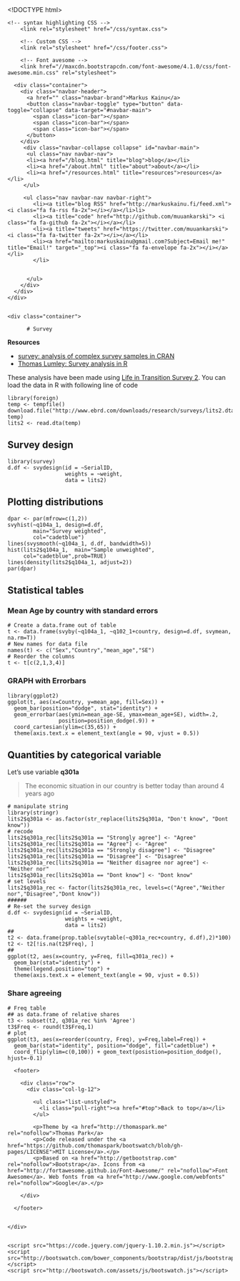 <!DOCTYPE html>
<html>
    <head>
        <meta charset="utf-8">
        <meta http-equiv="X-UA-Compatible" content="IE=edge,chrome=1">
        <title>Survey</title>

    <meta name="viewport" content="width=device-width, initial-scale=1">
    
    <!-- change the folder below to switch themes -->
    <link rel="stylesheet" href="/css/yeti/bootstrap.css" media="screen">
    <link rel="stylesheet" href="/css/assets/css/bootswatch.min.css"> 


<!-- to quickly try out themes, activate this and tweak the url!
    <link rel="stylesheet" href="./bootstrap.css" media="screen">
-->

        <!-- syntax highlighting CSS -->
        <link rel="stylesheet" href="/css/syntax.css">

        <!-- Custom CSS -->
        <link rel="stylesheet" href="/css/footer.css">

        <!-- Font avesome -->
        <link href="//maxcdn.bootstrapcdn.com/font-awesome/4.1.0/css/font-awesome.min.css" rel="stylesheet">


  </head>
  <body>
    <script src="http://bootswatch.com/assets/js/bsa.js"></script>

    <div class="navbar navbar-default navbar-fixed-top">
      <div class="container">
        <div class="navbar-header">
          <a href="" class="navbar-brand">Markus Kainu</a>
          <button class="navbar-toggle" type="button" data-toggle="collapse" data-target="#navbar-main">
            <span class="icon-bar"></span>
            <span class="icon-bar"></span>
            <span class="icon-bar"></span>
          </button>
        </div>
         <div class="navbar-collapse collapse" id="navbar-main">
          <ul class="nav navbar-nav">
          <li><a href="/blog.html" title="blog">blog</a></li>
          <li><a href="/about.html" title="about">about</a></li>
          <li><a href="/resources.html" title="resources">resources</a></li>
         </ul>
<!--        <div class="navbar-collapse collapse" id="navbar-main">
          <ul class="nav navbar-nav">
                <li class="dropdown">
              <a class="dropdown-toggle" data-toggle="dropdown" href="#" id="themes">R<span class="caret"></span></a>
              <ul class="dropdown-menu" aria-labelledby="R">
                <li><a href="/R/lue.html">Datan lukeminen & kirjoittaminen</a></li>
                <li><a href="/R/manipulointi.html">Manipuloiminen</a></li>
                <li><a href="/R/funktiot.html">Funktiot</a></li>
                <li><a href="/R/grafiikka.html">Grafiikka</a></li>
                <li><a href="/R/survey.html">Survey</a></li>
              </ul>         
         </ul>
          <ul class="nav navbar-nav">
                <li class="dropdown">
              <a class="dropdown-toggle" data-toggle="dropdown" href="#" id="themes">Toistettava tutkimus<span class="caret"></span></a>
              <ul class="dropdown-menu" aria-labelledby="toistettava">
                <li><a href="/toistettava/knitr.html">knitr</a></li>
                <li><a href="/toistettava/kirjoita.html">Kirjoittaminen</a></li>
              </ul>         
         </ul>
         <ul class="nav navbar-nav">
                <li class="dropdown">
              <a class="dropdown-toggle" data-toggle="dropdown" href="#" id="themes">Versiohallinta<span class="caret"></span></a>
              <ul class="dropdown-menu" aria-labelledby="versio">
                <li><a href="/versio/git.html">git</a></li>
              </ul>         
         </ul>
         <ul class="nav navbar-nav">
                <li class="dropdown">
              <a class="dropdown-toggle" data-toggle="dropdown" href="#" id="themes">Julkaiseminen<span class="caret"></span></a>
              <ul class="dropdown-menu" aria-labelledby="julkaisu">
                <li><a href="/julkaisu/latex.html">latex</a></li>
                <li><a href="/julkaisu/jekyll.html">jekyll</a></li>
                <li><a href="/julkaisu/pandoc.html">Pandoc</a></li>
              </ul>         
         </ul>
-->


         <ul class="nav navbar-nav navbar-right">
            <li><a title="blog RSS" href="http://markuskainu.fi/feed.xml"><i class="fa fa-rss fa-2x"></i></a></li>li>
            <li><a title="code" href="http://github.com/muuankarski"> <i class="fa fa-github fa-2x"></i></a></li>
            <li><a title="tweets" href="https://twitter.com/muuankarski"> <i class="fa fa-twitter fa-2x"></i></a></li>
            <li><a href="mailto:markuskainu@gmail.com?Subject=Email me!" title="Email!" target="_top"><i class="fa fa-envelope fa-2x"></i></a></li>                        
            </li>

                        
          </ul>
        </div>
      </div>
    </div>


    <div class="container">

          # Survey

**Resources**

- [survey: analysis of complex survey samples in CRAN](http://cran.r-project.org/web/packages/survey/index.html)
- [Thomas Lumley: Survey analysis in R](http://faculty.washington.edu/tlumley/survey/)


These analysis have been made using [Life in Transition Survey 2](http://www.ebrd.com/pages/research/publications/special/transitionII.shtml). You can load the data in R with following line of code

```rload
library(foreign)
temp <- tempfile()
download.file("http://www.ebrd.com/downloads/research/surveys/lits2.dta", temp)
lits2 <- read.dta(temp)
```



## Survey design

```rdesign
library(survey)
d.df <- svydesign(id = ~SerialID, 
                  weights = ~weight, 
                  data = lits2)
```


## Plotting distributions

```rplot_dist
dpar <- par(mfrow=c(1,2))
svyhist(~q104a_1, design=d.df, 
        main="Survey weighted",
        col="cadetblue")
lines(svysmooth(~q104a_1, d.df, bandwidth=5))
hist(lits2$q104a_1,  main="Sample unweighted",
     col="cadetblue",prob=TRUE)
lines(density(lits2$q104a_1, adjust=2))
par(dpar)
```

## Statistical tables 

### Mean Age by country with standard errors

```rmean
# Create a data.frame out of table
t <- data.frame(svyby(~q104a_1, ~q102_1+country, design=d.df, svymean, na.rm=T))
# New names for data file
names(t) <- c("Sex","Country","mean_age","SE")
# Reorder the columns
t <- t[c(2,1,3,4)]
```

### GRAPH with Errorbars

```rmeanplot
library(ggplot2)
ggplot(t, aes(x=Country, y=mean_age, fill=Sex)) +
  geom_bar(position="dodge", stat="identity") +
  geom_errorbar(aes(ymin=mean_age-SE, ymax=mean_age+SE), width=.2,
                position=position_dodge(.9)) +
  coord_cartesian(ylim=c(35,65)) +
  theme(axis.text.x = element_text(angle = 90, vjust = 0.5))
```


## Quantities by categorical variable

Let's use variable **q301a**

>The economic situation in our country is better today than around 4 years ago

```rquant_plot
# manipulate string
library(stringr)
lits2$q301a <- as.factor(str_replace(lits2$q301a, "Don't know", "Dont know"))
# recode
lits2$q301a_rec[lits2$q301a == "Strongly agree"] <- "Agree"
lits2$q301a_rec[lits2$q301a == "Agree"] <- "Agree"
lits2$q301a_rec[lits2$q301a == "Strongly disagree"] <- "Disagree"
lits2$q301a_rec[lits2$q301a == "Disagree"] <- "Disagree"
lits2$q301a_rec[lits2$q301a == "Neither disagree nor agree"] <- "Neither nor"
lits2$q301a_rec[lits2$q301a == "Dont know"] <- "Dont know"
# set levels
lits2$q301a_rec <- factor(lits2$q301a_rec, levels=c("Agree","Neither nor","Disagree","Dont know"))
######
# Re-set the survey design
d.df <- svydesign(id = ~SerialID, 
                  weights = ~weight, 
                  data = lits2)
##
t2 <- data.frame(prop.table(svytable(~q301a_rec+country, d.df),2)*100)
t2 <- t2[!is.na(t2$Freq), ]
##
ggplot(t2, aes(x=country, y=Freq, fill=q301a_rec)) + 
  geom_bar(stat="identity") + 
  theme(legend.position="top") + 
  theme(axis.text.x = element_text(angle = 90, vjust = 0.5))
```

### Share agreeing

```rshareplot
# Freq table
## as data.frame of relative shares
t3 <- subset(t2, q301a_rec %in% 'Agree')
t3$Freq <- round(t3$Freq,1)
# plot
ggplot(t3, aes(x=reorder(country, Freq), y=Freq,label=Freq)) + 
  geom_bar(stat="identity", position="dodge", fill="cadetblue") + 
  coord_flip(ylim=c(0,100)) + geom_text(posistion=position_dodge(), hjust=-0.1)
```

      <footer>

        <div class="row">
          <div class="col-lg-12">

            <ul class="list-unstyled">
              <li class="pull-right"><a href="#top">Back to top</a></li>     
            </ul>

<!--
<a rel="license" href="http://creativecommons.org/licenses/by/4.0/"><img alt="Creative Commons -käyttölupa" style="border-width:0" src="https://i.creativecommons.org/l/by/4.0/88x31.png" /></a><br />Tämä teos on lisensoitu <a rel="license" href="http://creativecommons.org/licenses/by/4.0/">Creative Commons Nimeä 4.0 Kansainvälinen -käyttöluvalla</a>.

-->

            

            <p>Theme by <a href="http://thomaspark.me" rel="nofollow">Thomas Park</a>
            <p>Code released under the <a href="https://github.com/thomaspark/bootswatch/blob/gh-pages/LICENSE">MIT License</a>.</p>
            <p>Based on <a href="http://getbootstrap.com" rel="nofollow">Bootstrap</a>. Icons from <a href="http://fortawesome.github.io/Font-Awesome/" rel="nofollow">Font Awesome</a>. Web fonts from <a href="http://www.google.com/webfonts" rel="nofollow">Google</a>.</p>

        </div>

<!--
<blockquote class="pull-left">
  <p>Give a man a fish and you feed him for a day; teach a man to fish and you feed him for a lifetime</p>
  <small>Anne Isabella Thackeray Ritchie <cite title="Source Title">Mrs. Dymond (1885)</cite></small>
</blockquote>
-->
      </footer>


    </div>


    <script src="https://code.jquery.com/jquery-1.10.2.min.js"></script>
    <script src="http://bootswatch.com/bower_components/bootstrap/dist/js/bootstrap.min.js"></script>
    <script src="http://bootswatch.com/assets/js/bootswatch.js"></script>
  </body>
</html>



